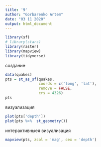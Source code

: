 ```yaml
---
title: '9'
author: "Gorbarenko Artem"
date: "03 11 2020"
output: html_document
---
```


```r
library(sf)
# library(stars)
library(raster)
library(mapview)
library(tidyverse)
```
создание 
```r
data(quakes)
pts = st_as_sf(quakes, 
               coords = c('long', 'lat'),
               remove = FALSE, 
               crs = 4326)
pts
```
визуализация 
```r
plot(pts['depth'])
plot(pts %>%  st_geometry())
```

интерактивныея визуализация
```r
mapview(pts, zcol = 'mag', cex = 'depth')
```

